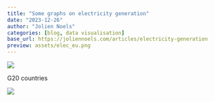 ```yaml
---
title: "Some graphs on electricity generation"
date: "2023-12-26"
author: "Jolien Noels"
categories: [blog, data visualisation]
base_url: https://joliennoels.com/articles/electricity-generation
preview: assets/elec_eu.png
---
```


![](assets/elec_eu.png) 

G20 countries

![](assets/g20_mix.png) 
